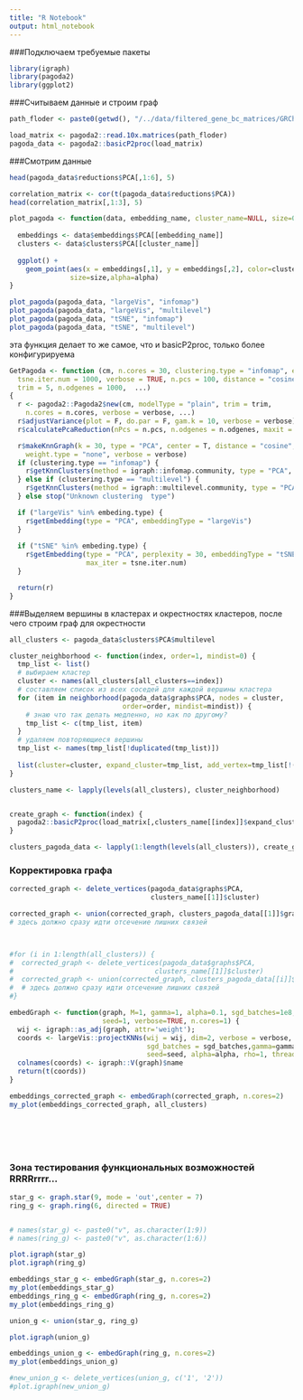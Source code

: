 ```yaml
---
title: "R Notebook"
output: html_notebook
---
```


###Подключаем требуемые пакеты
```r

library(igraph)
library(pagoda2)
library(ggplot2)

```
###Считываем данные и строим граф
```r

path_floder <- paste0(getwd(), "/../data/filtered_gene_bc_matrices/GRCh38")

load_matrix <- pagoda2::read.10x.matrices(path_floder)
pagoda_data <- pagoda2::basicP2proc(load_matrix)

```
###Смотрим данные
```r

head(pagoda_data$reductions$PCA[,1:6], 5)

```
```r

correlation_matrix <- cor(t(pagoda_data$reductions$PCA))
head(correlation_matrix[,1:3], 5)

```
```r

plot_pagoda <- function(data, embedding_name, cluster_name=NULL, size=0.3, alpha=0.5) {
  
  embeddings <- data$embeddings$PCA[[embedding_name]]
  clusters <- data$clusters$PCA[[cluster_name]]
  
  ggplot() + 
    geom_point(aes(x = embeddings[,1], y = embeddings[,2], color=clusters),
               size=size,alpha=alpha)
}

plot_pagoda(pagoda_data, "largeVis", "infomap")
plot_pagoda(pagoda_data, "largeVis", "multilevel")
plot_pagoda(pagoda_data, "tSNE", "infomap")
plot_pagoda(pagoda_data, "tSNE", "multilevel")

```
эта функция делает то же самое, что и basicP2proc, только более конфигурируема
```r

GetPagoda <- function (cm, n.cores = 30, clustering.type = "infomap", embeding.type = "tSNE", 
  tsne.iter.num = 1000, verbose = TRUE, n.pcs = 100, distance = "cosine", 
  trim = 5, n.odgenes = 1000,  ...) 
{
  r <- pagoda2::Pagoda2$new(cm, modelType = "plain", trim = trim, 
    n.cores = n.cores, verbose = verbose, ...)
  r$adjustVariance(plot = F, do.par = F, gam.k = 10, verbose = verbose)
  r$calculatePcaReduction(nPcs = n.pcs, n.odgenes = n.odgenes, maxit = 1000)

  r$makeKnnGraph(k = 30, type = "PCA", center = T, distance = "cosine", 
    weight.type = "none", verbose = verbose)
  if (clustering.type == "infomap") {
    r$getKnnClusters(method = igraph::infomap.community, type = "PCA", name = "infomap")
  } else if (clustering.type == "multilevel") {
    r$getKnnClusters(method = igraph::multilevel.community, type = "PCA", name = "multilevel")
  } else stop("Unknown clustering  type")

  if ("largeVis" %in% embeding.type) {
    r$getEmbedding(type = "PCA", embeddingType = "largeVis")
  }
  
  if ("tSNE" %in% embeding.type) {
    r$getEmbedding(type = "PCA", perplexity = 30, embeddingType = "tSNE", 
                   max_iter = tsne.iter.num)
  }

  return(r)
}

```
###Выделяем вершины в кластерах и окрестностях кластеров, после чего строим граф для окрестности
```r

all_clusters <- pagoda_data$clusters$PCA$multilevel

cluster_neighborhood <- function(index, order=1, mindist=0) {
  tmp_list <- list()
  # выбираем кластер
  cluster <- names(all_clusters[all_clusters==index])
  # составляем список из всех соседей для каждой вершины кластера
  for (item in neighborhood(pagoda_data$graphs$PCA, nodes = cluster, 
                            order=order, mindist=mindist)) {
    # знаю что так делать медленно, но как по другому?
    tmp_list <- c(tmp_list, item)
  }
  # удаляем повторяющиеся вершины
  tmp_list <- names(tmp_list[!duplicated(tmp_list)])
  
  list(cluster=cluster, expand_cluster=tmp_list, add_vertex=tmp_list[!(tmp_list %in% cluster)])
}

clusters_name <- lapply(levels(all_clusters), cluster_neighborhood)


create_graph <- function(index) {
  pagoda2::basicP2proc(load_matrix[,clusters_name[[index]]$expand_cluster])
}

clusters_pagoda_data <- lapply(1:length(levels(all_clusters)), create_graph)

```
### Корректировка графа 
```r

corrected_graph <- delete_vertices(pagoda_data$graphs$PCA,
                                   clusters_name[[1]]$cluster)

corrected_graph <- union(corrected_graph, clusters_pagoda_data[[1]]$graphs$PCA)
# здесь должно сразу идти отсечение лишних связей



#for (i in 1:length(all_clusters)) {
#  corrected_graph <- delete_vertices(pagoda_data$graphs$PCA,
#                                   clusters_name[[1]]$cluster)
#  corrected_graph <- union(corrected_graph, clusters_pagoda_data[[i]]$graphs$PCA)
#  # здесь должно сразу идти отсечение лишних связей
#}

```
```r

embedGraph <- function(graph, M=1, gamma=1, alpha=0.1, sgd_batches=1e8,
                       seed=1, verbose=TRUE, n.cores=1) {
  wij <- igraph::as_adj(graph, attr='weight');
  coords <- largeVis::projectKNNs(wij = wij, dim=2, verbose = verbose,
                                  sgd_batches = sgd_batches,gamma=gamma, M=M,
                                  seed=seed, alpha=alpha, rho=1, threads=n.cores)
  colnames(coords) <- igraph::V(graph)$name
  return(t(coords))
}

embeddings_corrected_graph <- embedGraph(corrected_graph, n.cores=2)
my_plot(embeddings_corrected_graph, all_clusters)

```
```r


```
```r
```
```r
```
```r

```
```r


```
### Зона тестирования функциональных возможностей RRRRrrrr...
```r
star_g <- graph.star(9, mode = 'out',center = 7)
ring_g <- graph.ring(6, directed = TRUE)


# names(star_g) <- paste0("v", as.character(1:9))
# names(ring_g) <- paste0("v", as.character(1:6))

plot.igraph(star_g)
plot.igraph(ring_g)

embeddings_star_g <- embedGraph(star_g, n.cores=2)
my_plot(embeddings_star_g)
embeddings_ring_g <- embedGraph(ring_g, n.cores=2)
my_plot(embeddings_ring_g)

union_g <- union(star_g, ring_g)

plot.igraph(union_g)

embeddings_union_g <- embedGraph(ring_g, n.cores=2)
my_plot(embeddings_union_g)

#new_union_g <- delete_vertices(union_g, c('1', '2'))
#plot.igraph(new_union_g)

```
```r

```
```r

```